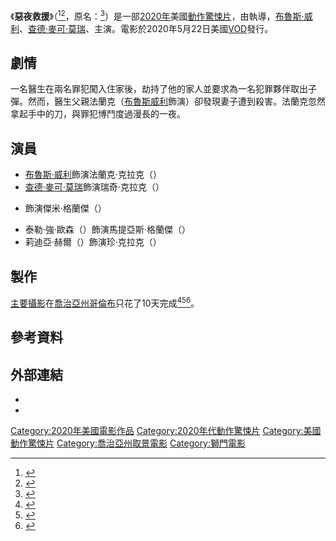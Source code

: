{{noteTA
|T=zh-cn:长夜危机;zh-tw:惡夜救援;
|1=zh-cn:长夜危机;zh-tw:惡夜救援;
}}
{{Infobox film
| name           = 惡夜救援
| original_name  = {{lang|en|''Survive the Night''}}
| image          = Survive the Night poster.jpg
| caption        = 電影海報
| director       = {{link-en|麥特·伊斯坎達里|Matt Eskandari}}
| producer       = {{ubl|{{le|藍道爾·艾米特|Randall Emmett}}|{{le|Emmett/Furla Oasis|Emmett/Furla Oasis|喬治·弗拉}}|{{le|肖恩·桑加尼|Shaun Sanghani}}|亞當·哈里斯·恩格爾哈德（{{lang|en|Adam Harris Engelhard}}）|馬克·史都華（{{lang|en|Mark Stewart}}）}}
| writer         = 道格·沃夫（{{lang|en|Doug Wolfe}}）
| story          = 
| starring       = {{plainlist|
* [[查德·麥可·莫瑞|查德·麥可·莫瑞]]
* [[布魯斯·威利|布魯斯·威利]]
* {{le|席亞·巴克納|Shea Buckner}}
* 泰勒·強·歐森（{{lang|en|Tyler Jon Olson}}）
* 莉迪亞·赫爾（{{lang|en|Lydia Hull}}）
}}
| music          = {{le|尼瑪·法卡瑞拉|Nima Fakhrara}}
| cinematography = 布萊恩·科斯（{{lang|en|Bryan Koss}}）
| editing        = R·J·庫柏（{{lang|en|R.J. Cooper}}）
| studio         = {{ubl|{{le|命令影業|Mandate Pictures|磨石娛樂集團}}|{{le|Emmett/Furla Oasis|Emmett/Furla Oasis}}|{{le|肖恩·桑加尼|Shaun Sanghani|SSS娛樂}}}}
| distributor    = [[獅門娛樂|獅門]]
| released       = {{Film date|2020|5|22|ref1=<ref>{{cite web|last=Colburn|first=Randall|title=Bruce Willis is old, pissed, and lethal in this trailer for Survive The Night|date=2020-03-26|publisher=[[The_A.V._Club|The A.V. Club]]|url=https://news.avclub.com/bruce-willis-is-old-pissed-and-lethal-in-this-trailer-1842508275|accessdate=2020-04-01|archive-date=2020-04-01|archive-url=https://web.archive.org/web/20200401210709/https://news.avclub.com/bruce-willis-is-old-pissed-and-lethal-in-this-trailer-1842508275|dead-url=no}}</ref>}}
| runtime        = 90分鐘
| country        = 美國
| language       = 英語
| budget         = 
| gross          = 
| cn_name        = 长夜危机
| hk_name        = 
| tw_name        = 惡夜救援 
}}
《'''惡夜救援'''》（{{lang-en|''Survive the Night''}}<ref>{{cite web|last=Ho|first=Rodney|title=Bruce Willis coming to Georgia for film “Run of the Hitman”|date=2020-02-19|publisher=[[The_Atlanta_Journal-Constitution|The Atlanta Journal-Constitution]]|url=https://www.ajc.com/blog/radiotvtalk/bruce-willis-coming-georgia-for-film-run-the-hitman/yrOKdwtLEn54oOrncCl4pJ/|accessdate=2020-02-29|archive-date=2020-02-29|archive-url=https://web.archive.org/web/20200229152921/https://www.ajc.com/blog/radiotvtalk/bruce-willis-coming-georgia-for-film-run-the-hitman/yrOKdwtLEn54oOrncCl4pJ/|dead-url=no}}</ref><ref>{{cite web|last=Wiseman|first=Andreas|title=Bruce Willis To Star In Action-Sci-Fi ‘Cosmic Sin’, The Exchange To Launch Movie At EFM|date=2020-02-12|publisher=[[Deadline_Hollywood|Deadline Hollywood]]|url=https://deadline.com/2020/02/bruce-willis-to-star-in-action-sci-fi-cosmic-sin-the-exchange-to-launch-movie-at-efm-1202858323/|accessdate=2020-02-29|archive-date=2020-03-14|archive-url=https://web.archive.org/web/20200314042713/https://deadline.com/2020/02/bruce-willis-to-star-in-action-sci-fi-cosmic-sin-the-exchange-to-launch-movie-at-efm-1202858323/|dead-url=no}}</ref>，原名：{{lang|en|''The Long Night''}}<ref>{{cite web|last=N'Duka|first=Amanda|title=Chad Michael Murray & More Join Bruce Willis In ‘The Long Night’|date=2019-06-14|publisher=[[Deadline_Hollywood|Deadline Hollywood]]|url=https://deadline.com/2019/06/chad-michael-murray-shea-buckner-bruce-willis-the-long-night-1202632807/|accessdate=2020-02-29|archive-date=2020-02-29|archive-url=https://web.archive.org/web/20200229153202/https://deadline.com/2019/06/chad-michael-murray-shea-buckner-bruce-willis-the-long-night-1202632807/|dead-url=no}}</ref>）是一部[[2020年電影|2020年]]美國[[動作驚悚片|動作驚悚片]]，由{{link-en|麥特·伊斯坎達里|Matt Eskandari}}執導，[[布魯斯·威利|布魯斯·威利]]、[[查德·麥可·莫瑞|查德·麥可·莫瑞]]、{{link-en|席亞·巴克納|Shea Buckner}}主演。電影於2020年5月22日美國[[VOD|VOD]]發行。

== 劇情 ==
一名醫生在兩名罪犯闖入住家後，劫持了他的家人並要求為一名犯罪夥伴取出子彈。然而，醫生父親法蘭克（[[布魯斯威利|布魯斯威利]]飾演）卻發現妻子遭到殺害。法蘭克忽然拿起手中的刀，與罪犯博鬥度過漫長的一夜。

== 演員 ==
* [[布魯斯·威利|布魯斯·威利]]飾演法蘭克·克拉克（{{lang|en|Frank Clark}}）
* [[查德·麥可·莫瑞|查德·麥可·莫瑞]]飾演瑞奇·克拉克（{{lang|en|Rich Clark}}）
* {{link-en|席亞·巴克納|Shea Buckner}}飾演傑米·格蘭傑（{{lang|en|Jamie Granger}}）
* 泰勒·強·歐森（{{lang|en|Tyler Jon Olson}}）飾演馬提亞斯·格蘭傑（{{lang|en|Matthias Granger}}）
* 莉迪亞·赫爾（{{lang|en|Lydia Hull}}）飾演珍·克拉克（{{lang|en|Jan Clark}}）

== 製作 ==
[[主要攝影|主要攝影]]在[[哥伦布_(佐治亚州)|喬治亞州哥倫布]]只花了10天完成<ref>{{cite web|last=Kiesewetter|first=John|title=Bruce Willis Shooting Fourth Movie In Cincinnati|date=2020-01-30|publisher=[[WVXU|WVXU]]|url=https://www.wvxu.org/post/bruce-willis-shooting-fourth-movie-cincinnati#stream/0|accessdate=2020-02-29|archive-date=2020-07-02|archive-url=https://web.archive.org/web/20200702163234/https://www.wvxu.org/post/bruce-willis-shooting-fourth-movie-cincinnati#stream/0|dead-url=no}}</ref><ref>{{cite web|last=Rice|first=Mark|title=What was it like to be on the Bruce Willis movie set? We asked locals who were there.|date=2019-08-26|publisher=[[Ledger-Enquirer|Ledger-Enquirer]]|url=https://www.ledger-enquirer.com/entertainment/article234168452.html|accessdate=2020-02-29|archive-date=2020-05-08|archive-url=https://web.archive.org/web/20200508073007/https://www.ledger-enquirer.com/entertainment/article234168452.html|dead-url=no}}</ref><ref>{{cite web|last=smith|first=Tandra|title=Columbus-filmed movie starring Bruce Willis now has a trailer. Watch it here.|date=2020-03-24|publisher=[[Ledger-Enquirer|Ledger-Enquirer]]|url=https://www.ledger-enquirer.com/entertainment/article241468966.html|accessdate=2020-04-01|archive-date=2020-07-04|archive-url=https://web.archive.org/web/20200704125045/https://www.ledger-enquirer.com/entertainment/article241468966.html|dead-url=no}}</ref>。

== 參考資料 ==
{{Reflist|30em}}

== 外部連結 ==
*{{IMDb title|10303324}}
*{{rotten-tomatoes|survive_the_night_2020}}

{{麥特·伊斯坎達里}}
{{DEFAULTSORT:Survive the Night}}
[[Category:2020年美國電影作品|Category:2020年美國電影作品]]
[[Category:2020年代動作驚悚片|Category:2020年代動作驚悚片]]
[[Category:美國動作驚悚片|Category:美國動作驚悚片]]
[[Category:喬治亞州取景電影|Category:喬治亞州取景電影]]
[[Category:獅門電影|Category:獅門電影]]